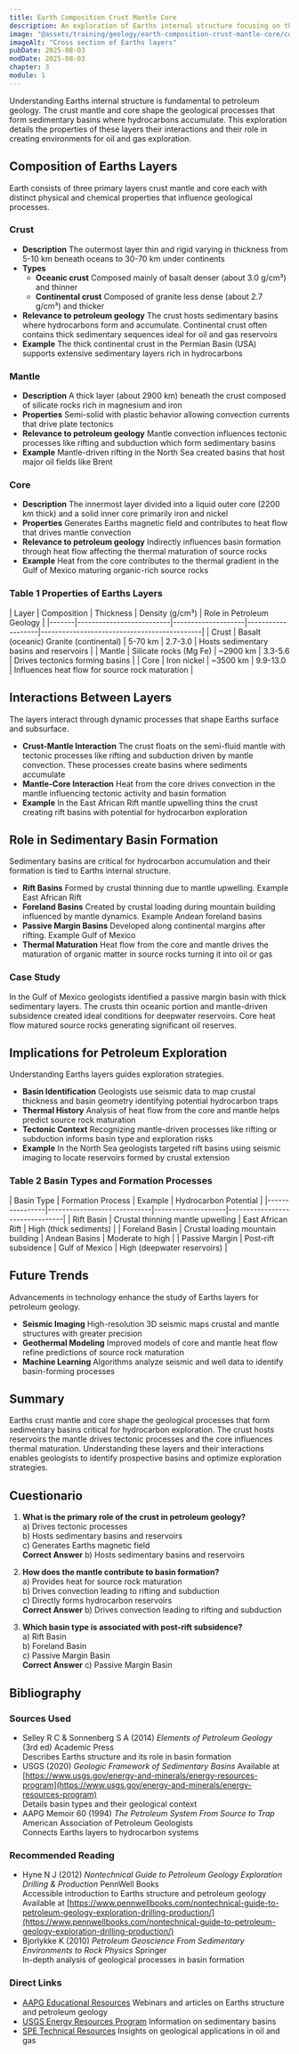 ```yaml
---
title: Earth Composition Crust Mantle Core
description: An exploration of Earths internal structure focusing on the crust mantle and core and their significance in petroleum geology including how these layers influence basin formation and hydrocarbon exploration
image: "@assets/training/geology/earth-composition-crust-mantle-core/cover.jpg"
imageAlt: "Cross section of Earths layers"
pubDate: 2025-08-03
modDate: 2025-08-03
chapter: 3
module: 1
---
```


Understanding Earths internal structure is fundamental to petroleum geology. The crust mantle and core shape the geological processes that form sedimentary basins where hydrocarbons accumulate. This exploration details the properties of these layers their interactions and their role in creating environments for oil and gas exploration.

## Composition of Earths Layers

Earth consists of three primary layers crust mantle and core each with distinct physical and chemical properties that influence geological processes.

### Crust

* **Description** The outermost layer thin and rigid varying in thickness from 5-10 km beneath oceans to 30-70 km under continents
* **Types**
  * **Oceanic crust** Composed mainly of basalt denser (about 3.0 g/cm³) and thinner
  * **Continental crust** Composed of granite less dense (about 2.7 g/cm³) and thicker
* **Relevance to petroleum geology** The crust hosts sedimentary basins where hydrocarbons form and accumulate. Continental crust often contains thick sedimentary sequences ideal for oil and gas reservoirs
* **Example** The thick continental crust in the Permian Basin (USA) supports extensive sedimentary layers rich in hydrocarbons

### Mantle

* **Description** A thick layer (about 2900 km) beneath the crust composed of silicate rocks rich in magnesium and iron
* **Properties** Semi-solid with plastic behavior allowing convection currents that drive plate tectonics
* **Relevance to petroleum geology** Mantle convection influences tectonic processes like rifting and subduction which form sedimentary basins
* **Example** Mantle-driven rifting in the North Sea created basins that host major oil fields like Brent

### Core

* **Description** The innermost layer divided into a liquid outer core (2200 km thick) and a solid inner core primarily iron and nickel
* **Properties** Generates Earths magnetic field and contributes to heat flow that drives mantle convection
* **Relevance to petroleum geology** Indirectly influences basin formation through heat flow affecting the thermal maturation of source rocks
* **Example** Heat from the core contributes to the thermal gradient in the Gulf of Mexico maturing organic-rich source rocks

### Table 1 Properties of Earths Layers

<div class="table-wrapper">
| Layer | Composition           | Thickness       | Density (g/cm³) | Role in Petroleum Geology                |
|-------|--------------------------|--------------------|-------------------|---------------------------------------------|
| Crust     | Basalt (oceanic) Granite (continental) | 5-70 km            | 2.7-3.0           | Hosts sedimentary basins and reservoirs      |
| Mantle    | Silicate rocks (Mg Fe)   | ~2900 km           | 3.3-5.6           | Drives tectonics forming basins             |
| Core      | Iron nickel              | ~3500 km           | 9.9-13.0          | Influences heat flow for source rock maturation |
</div>

## Interactions Between Layers

The layers interact through dynamic processes that shape Earths surface and subsurface.

* **Crust-Mantle Interaction** The crust floats on the semi-fluid mantle with tectonic processes like rifting and subduction driven by mantle convection. These processes create basins where sediments accumulate
* **Mantle-Core Interaction** Heat from the core drives convection in the mantle influencing tectonic activity and basin formation
* **Example** In the East African Rift mantle upwelling thins the crust creating rift basins with potential for hydrocarbon exploration

## Role in Sedimentary Basin Formation

Sedimentary basins are critical for hydrocarbon accumulation and their formation is tied to Earths internal structure.

* **Rift Basins** Formed by crustal thinning due to mantle upwelling. Example East African Rift
* **Foreland Basins** Created by crustal loading during mountain building influenced by mantle dynamics. Example Andean foreland basins
* **Passive Margin Basins** Developed along continental margins after rifting. Example Gulf of Mexico
* **Thermal Maturation** Heat flow from the core and mantle drives the maturation of organic matter in source rocks turning it into oil or gas

### Case Study

In the Gulf of Mexico geologists identified a passive margin basin with thick sedimentary layers. The crusts thin oceanic portion and mantle-driven subsidence created ideal conditions for deepwater reservoirs. Core heat flow matured source rocks generating significant oil reserves.

## Implications for Petroleum Exploration

Understanding Earths layers guides exploration strategies.

* **Basin Identification** Geologists use seismic data to map crustal thickness and basin geometry identifying potential hydrocarbon traps
* **Thermal History** Analysis of heat flow from the core and mantle helps predict source rock maturation
* **Tectonic Context** Recognizing mantle-driven processes like rifting or subduction informs basin type and exploration risks
* **Example** In the North Sea geologists targeted rift basins using seismic imaging to locate reservoirs formed by crustal extension

### Table 2 Basin Types and Formation Processes

<div class="table-wrapper">
| Basin Type     | Formation Process           | Example            | Hydrocarbon Potential         |
|----------------|-----------------------------|--------------------|--------------------------------|
| Rift Basin     | Crustal thinning mantle upwelling | East African Rift | High (thick sediments)          |
| Foreland Basin | Crustal loading mountain building | Andean Basins     | Moderate to high                |
| Passive Margin | Post-rift subsidence           | Gulf of Mexico    | High (deepwater reservoirs)     |
</div>

## Future Trends

Advancements in technology enhance the study of Earths layers for petroleum geology.

* **Seismic Imaging** High-resolution 3D seismic maps crustal and mantle structures with greater precision
* **Geothermal Modeling** Improved models of core and mantle heat flow refine predictions of source rock maturation
* **Machine Learning** Algorithms analyze seismic and well data to identify basin-forming processes

## Summary

Earths crust mantle and core shape the geological processes that form sedimentary basins critical for hydrocarbon exploration. The crust hosts reservoirs the mantle drives tectonic processes and the core influences thermal maturation. Understanding these layers and their interactions enables geologists to identify prospective basins and optimize exploration strategies.

## Cuestionario

1. **What is the primary role of the crust in petroleum geology?**
  <br/> a) Drives tectonic processes
  <br/> b) Hosts sedimentary basins and reservoirs
  <br/> c) Generates Earths magnetic field
  <br/> **Correct Answer** b) Hosts sedimentary basins and reservoirs

2. **How does the mantle contribute to basin formation?**
  <br/> a) Provides heat for source rock maturation
  <br/> b) Drives convection leading to rifting and subduction
  <br/> c) Directly forms hydrocarbon reservoirs
  <br/> **Correct Answer** b) Drives convection leading to rifting and subduction

3. **Which basin type is associated with post-rift subsidence?**
  <br/> a) Rift Basin
  <br/> b) Foreland Basin
  <br/> c) Passive Margin Basin
  <br/> **Correct Answer** c) Passive Margin Basin

## Bibliography

### Sources Used

* Selley R C & Sonnenberg S A (2014) *Elements of Petroleum Geology* (3rd ed) Academic Press  
  Describes Earths structure and its role in basin formation
* USGS (2020) *Geologic Framework of Sedimentary Basins* Available at [https://www.usgs.gov/energy-and-minerals/energy-resources-program](https://www.usgs.gov/energy-and-minerals/energy-resources-program)  
  Details basin types and their geological context
* AAPG Memoir 60 (1994) *The Petroleum System From Source to Trap* American Association of Petroleum Geologists  
  Connects Earths layers to hydrocarbon systems

### Recommended Reading

* Hyne N J (2012) *Nontechnical Guide to Petroleum Geology Exploration Drilling & Production* PennWell Books  
  Accessible introduction to Earths structure and petroleum geology Available at [https://www.pennwellbooks.com/nontechnical-guide-to-petroleum-geology-exploration-drilling-production/](https://www.pennwellbooks.com/nontechnical-guide-to-petroleum-geology-exploration-drilling-production/)
* Bjorlykke K (2010) *Petroleum Geoscience From Sedimentary Environments to Rock Physics* Springer  
  In-depth analysis of geological processes in basin formation

### Direct Links

* [AAPG Educational Resources](https://www.aapg.org/learn) Webinars and articles on Earths structure and petroleum geology
* [USGS Energy Resources Program](https://www.usgs.gov/energy-and-minerals/energy-resources-program) Information on sedimentary basins
* [SPE Technical Resources](https://www.spe.org/en/) Insights on geological applications in oil and gas
